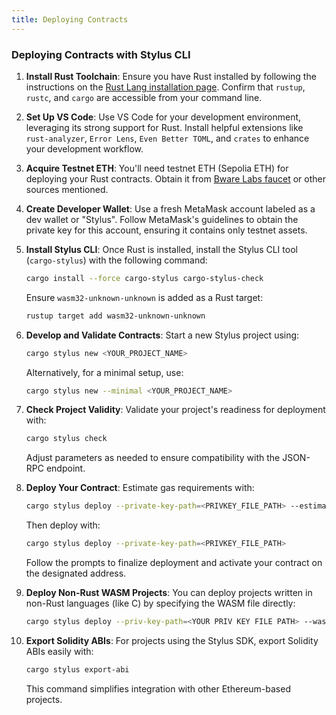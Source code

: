 ```yaml
---
title: Deploying Contracts
---
```


### Deploying Contracts with Stylus CLI

1. **Install Rust Toolchain**: Ensure you have Rust installed by following the instructions on the [Rust Lang installation page](https://www.rust-lang.org/tools/install). Confirm that `rustup`, `rustc`, and `cargo` are accessible from your command line.

2. **Set Up VS Code**: Use VS Code for your development environment, leveraging its strong support for Rust. Install helpful extensions like `rust-analyzer`, `Error Lens`, `Even Better TOML`, and `crates` to enhance your development workflow.

3. **Acquire Testnet ETH**: You'll need testnet ETH (Sepolia ETH) for deploying your Rust contracts. Obtain it from [Bware Labs faucet](https://bwarelabs.com/faucets/arbitrum-stylus-testnet) or other sources mentioned.

4. **Create Developer Wallet**: Use a fresh MetaMask account labeled as a dev wallet or "Stylus". Follow MetaMask's guidelines to obtain the private key for this account, ensuring it contains only testnet assets.

5. **Install Stylus CLI**: Once Rust is installed, install the Stylus CLI tool (`cargo-stylus`) with the following command:
   ```sh
   cargo install --force cargo-stylus cargo-stylus-check
   ```
   Ensure `wasm32-unknown-unknown` is added as a Rust target:
   ```sh
   rustup target add wasm32-unknown-unknown
   ```

6. **Develop and Validate Contracts**: Start a new Stylus project using:
   ```sh
   cargo stylus new <YOUR_PROJECT_NAME>
   ```
   Alternatively, for a minimal setup, use:
   ```sh
   cargo stylus new --minimal <YOUR_PROJECT_NAME>
   ```

7. **Check Project Validity**: Validate your project's readiness for deployment with:
   ```sh
   cargo stylus check
   ```
   Adjust parameters as needed to ensure compatibility with the JSON-RPC endpoint.

8. **Deploy Your Contract**: Estimate gas requirements with:
   ```sh
   cargo stylus deploy --private-key-path=<PRIVKEY_FILE_PATH> --estimate-gas-only
   ```
   Then deploy with:
   ```sh
   cargo stylus deploy --private-key-path=<PRIVKEY_FILE_PATH>
   ```

   Follow the prompts to finalize deployment and activate your contract on the designated address.

9. **Deploy Non-Rust WASM Projects**: You can deploy projects written in non-Rust languages (like C) by specifying the WASM file directly:
   ```sh
   cargo stylus deploy --priv-key-path=<YOUR PRIV KEY FILE PATH> --wasm-file-path=add.wat
   ```

10. **Export Solidity ABIs**: For projects using the Stylus SDK, export Solidity ABIs easily with:
    ```sh
    cargo stylus export-abi
    ```
    This command simplifies integration with other Ethereum-based projects.

